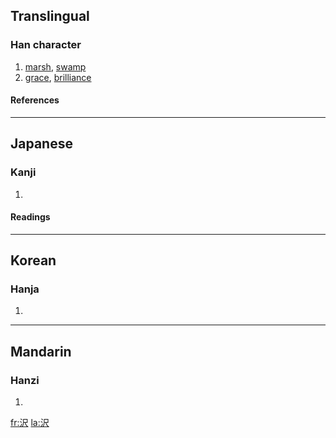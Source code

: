 {{see|澤|泽}}

==Translingual==
===Han character===
{{Han char|rn=85|rad=水|as=04|sn=7|four=|canj=水尸人 (ESO)|ids=⿰[[氵]][[尺]]}}
# [[marsh]], [[swamp]]
# [[grace]], [[brilliance]]
====References====
{{Han ref|kx=0612.121|dkj=17234|dj=1005.160|hdz=31574.031|uh=6CA2|ud=27810}}

----

==Japanese==
===Kanji===
{{ja-kanji|grade=c|rs=水04}}
# {{defn|Japanese}} 
====Readings====
{{ja-readings|on=[[たく]] (taku)|kun=[[さわ]] (sawa), [[うるおす]] (uruosu), [[うるおい]] (uruoi)}}

----
==Korean==
===Hanja===
{{ko-hanja|hangeul=[[택]], [[석]]|eumhun=|rv=taek, seok|mr=t'aek, sŏk|y=thayk, sek}}
# {{defn|Korean}}

----
==Mandarin==
===Hanzi===
{{cmn-hanzi|pin=[[ōu]] ([[ou1]]), [[zé]] ([[ze2]])|wg=ou<sup>1</sup>, tse<sup>2</sup>}}
# {{defn|Mandarin}}

[[fr:沢]]
[[la:沢]]